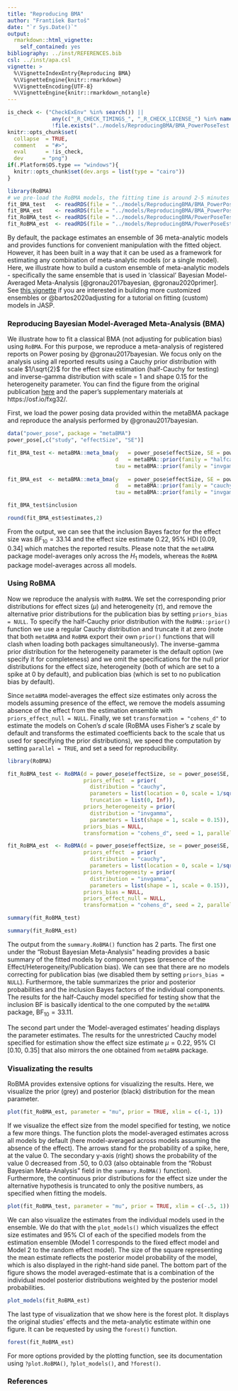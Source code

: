 ---
title: "Reproducing BMA"
author: "František Bartoš"
date: "`r Sys.Date()`"
output:
  rmarkdown::html_vignette:
    self_contained: yes
bibliography: ../inst/REFERENCES.bib
csl: ../inst/apa.csl
vignette: >
  %\VignetteIndexEntry{Reproducing BMA}
  %\VignetteEngine{knitr::rmarkdown}
  %\VignetteEncoding{UTF-8}
  %\VignetteEngine{knitr::rmarkdown_notangle}
---

```{r setup, include = FALSE}
is_check <- ("CheckExEnv" %in% search()) ||
              any(c("_R_CHECK_TIMINGS_", "_R_CHECK_LICENSE_") %in% names(Sys.getenv())) ||
              !file.exists("../models/ReproducingBMA/BMA_PowerPoseTest.RDS")
knitr::opts_chunk$set(
  collapse  = TRUE,
  comment   = "#>",
  eval      = !is_check,
  dev      = "png")
if(.Platform$OS.type == "windows"){
  knitr::opts_chunk$set(dev.args = list(type = "cairo"))
}
```
```{r include = FALSE}
library(RoBMA)
# we pre-load the RoBMA models, the fitting time is around 2-5 minutes
fit_BMA_test   <- readRDS(file = "../models/ReproducingBMA/BMA_PowerPoseTest.RDS")
fit_BMA_est    <- readRDS(file = "../models/ReproducingBMA/BMA_PowerPoseEst.RDS")
fit_RoBMA_test <- readRDS(file = "../models/ReproducingBMA/PowerPoseTest.RDS")
fit_RoBMA_est  <- readRDS(file = "../models/ReproducingBMA/PowerPoseEst.RDS")
```

By default, the package estimates an ensemble of 36 meta-analytic models and provides functions for convenient manipulation with the fitted object. However, it has been built in a way that it can be used as a framework for estimating any combination of meta-analytic models (or a single model). Here, we illustrate how to build a custom ensemble of meta-analytic models - specifically the same ensemble that is used in 'classical' Bayesian Model-Averaged Meta-Analysis [@gronau2017bayesian, @gronau2020primer]. See [this vignette](CustomEnsembles.html) if you are interested in building more customized ensembles or @bartos2020adjusting for a tutorial on fitting (custom) models in JASP.


### Reproducing Bayesian Model-Averaged Meta-Analysis (BMA)

We illustrate how to fit a classical BMA (not adjusting for publication bias) using `RoBMA`. For this purpose, we reproduce a meta-analysis of registered reports on Power posing by @gronau2017bayesian. We focus only on the analysis using all reported results using a Cauchy prior distribution with scale $1/\sqrt{2}$ for the effect size estimation (half-Cauchy for testing) and inverse-gamma distribution with scale = 1 and shape 0.15 for the heterogeneity parameter. You can find the figure from the original publication [here](https://www.flickr.com/photos/149473606@N08/34086113581/in/dateposted-public/) and the paper's supplementary materials at https://osf.io/fxg32/.

First, we load the power posing data provided within the metaBMA package and reproduce the analysis performed by @gronau2017bayesian.

```{r}
data("power_pose", package = "metaBMA")
power_pose[,c("study", "effectSize", "SE")]
``` 
``` r
fit_BMA_test <- metaBMA::meta_bma(y   = power_pose$effectSize, SE = power_pose$SE,
                                  d   = metaBMA::prior(family = "halfcauchy", param = 1/sqrt(2)),
                                  tau = metaBMA::prior(family = "invgamma", param = c(1, .15)))
 
fit_BMA_est  <- metaBMA::meta_bma(y   = power_pose$effectSize, SE = power_pose$SE,
                                  d   = metaBMA::prior(family = "cauchy", param = c(0, 1/sqrt(2))),
                                  tau = metaBMA::prior(family = "invgamma", param = c(1, .15)))
``` 
```{r}
fit_BMA_test$inclusion

round(fit_BMA_est$estimates,2)
```

From the output, we can see that the inclusion Bayes factor for the effect size was $BF_{10} = 33.14$ and the effect size estimate 0.22, 95% HDI [0.09, 0.34] which matches the reported results. Please note that the `metaBMA` package model-averages only across the $H_{1}$ models, whereas the `RoBMA` package model-averages across all models.

### Using RoBMA

Now we reproduce the analysis with `RoBMA`. We set the corresponding prior distributions for effect sizes ($\mu$) and heterogeneity ($\tau$), and remove the alternative prior distributions for the publication bias by setting `priors_bias = NULL`. To specify the half-Cauchy prior distribution with the `RoBMA::prior()` function we use a regular Cauchy distribution and truncate it at zero (note that both `metaBMA` and `RoBMA` export their own `prior()` functions that will clash when loading both packages simultaneously). The inverse-gamma prior distribution for the heterogeneity parameter is the default option (we specify it for completeness) and we omit the specifications for the null prior distributions for the effect size, heterogeneity (both of which are set to a spike at 0 by default), and publication bias (which is set to no publication bias by default).

Since `metaBMA` model-averages the effect size estimates only across the models assuming presence of the effect, we remove the models assuming absence of the effect from the estimation ensemble with `priors_effect_null = NULL`. Finally, we set `transformation = "cohens_d"` to estimate the models on Cohen's *d* scale (RoBMA uses Fisher's *z* scale by default and transforms the estimated coefficients back to the scale that us used for specifying the prior distributions), we speed the computation by setting `parallel = TRUE`, and set a seed for reproducibility.

``` r
library(RoBMA)

fit_RoBMA_test <- RoBMA(d = power_pose$effectSize, se = power_pose$SE, study_names = power_pose$study,
                        priors_effect  = prior(
                          distribution = "cauchy",
                          parameters = list(location = 0, scale = 1/sqrt(2)),
                          truncation = list(0, Inf)),
                        priors_heterogeneity = prior(
                          distribution = "invgamma",
                          parameters = list(shape = 1, scale = 0.15)),
                        priors_bias = NULL,
                        transformation = "cohens_d", seed = 1, parallel = TRUE)

fit_RoBMA_est  <- RoBMA(d = power_pose$effectSize, se = power_pose$SE, study_names = power_pose$study,
                        priors_effect  = prior(
                          distribution = "cauchy",
                          parameters = list(location = 0, scale = 1/sqrt(2))),
                        priors_heterogeneity = prior(
                          distribution = "invgamma",
                          parameters = list(shape = 1, scale = 0.15)),
                        priors_bias = NULL,
                        priors_effect_null = NULL,
                        transformation = "cohens_d", seed = 2, parallel = TRUE)
```
```{r}
summary(fit_RoBMA_test)

summary(fit_RoBMA_est)
```


The output from the `summary.RoBMA()` function has 2 parts. The first one under the "Robust Bayesian Meta-Analysis" heading provides a basic summary of the fitted models by component types (presence of the Effect/Heterogeneity/Publication bias). We can see that there are no models correcting for publication bias (we disabled them by setting `priors_bias = NULL`). Furthermore, the table summarizes the prior and posterior probabilities and the inclusion Bayes factors of the individual components. The results for the half-Cauchy model specified for testing show that the inclusion BF is basically identical to the one computed by the `metaBMA` package, $\text{BF}_{10} = 33.11$. 

The second part under the 'Model-averaged estimates' heading displays the parameter estimates. The results for the unrestricted Cauchy model specified for estimation show the effect size estimate $\mu = 0.22$, 95% CI [0.10, 0.35] that also mirrors the one obtained from `metaBMA` package.


### Visualizating the results

RoBMA provides extensive options for visualizing the results. Here, we visualize the prior (grey) and posterior (black) distribution for the mean parameter.

```{r fig_mu_est, dpi = 300, fig.width = 4, fig.height = 4, out.width = "50%", fig.align = "center"}
plot(fit_RoBMA_est, parameter = "mu", prior = TRUE, xlim = c(-1, 1))
```

If we visualize the effect size from the model specified for testing, we notice a few more things. The function plots the model-averaged estimates across all models by default (here model-averaged across models assuming the absence of the effect). The arrows stand for the probability of a spike, here, at the value 0. The secondary y-axis (right) shows the probability of the value 0 decreased from .50, to 0.03 (also obtainable from the "Robust Bayesian Meta-Analysis" field in the `summary.RoBMA()` function). Furthermore, the continuous prior distributions for the effect size under the alternative hypothesis is truncated to only the positive numbers, as specified when fitting the models. 
 
```{r fig_mu_test, dpi = 300, fig.width = 4, fig.height = 4, out.width = "50%", fig.align = "center"}
plot(fit_RoBMA_test, parameter = "mu", prior = TRUE, xlim = c(-.5, 1))
```


We can also visualize the estimates from the individual models used in the ensemble. We do that with the `plot_models()` which visualizes the effect size estimates and 95% CI of each of the specified models from the estimation ensemble (Model 1 corresponds to the fixed effect model and Model 2 to the random effect model). The size of the square representing the mean estimate reflects the posterior model probability of the model, which is also displayed in the right-hand side panel. The bottom part of the figure shows the model averaged-estimate that is a combination of the individual model posterior distributions weighted by the posterior model probabilities.

```{r fig_models, dpi = 300, fig.height = 4.5, fig.width = 7, out.width = '75%', fig.align = "center"}
plot_models(fit_RoBMA_est)
```

The last type of visualization that we show here is the forest plot. It displays the original studies' effects and the meta-analytic estimate within one figure. It can be requested by using the `forest()` function.

```{r fig_forest, dpi = 300, fig.height = 4.5, fig.width = 7, out.width = '75%', fig.align = "center"}
forest(fit_RoBMA_est)
```

For more options provided by the plotting function, see its documentation using `?plot.RoBMA()`, `?plot_models()`, and `?forest()`.

### References
